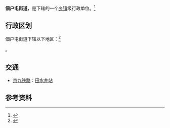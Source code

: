 {{中国乡级行政区|37/17/02/008/000}}

'''佃户屯街道'''，是{{PRC admin/fullname|37/17/02/008/000|3}}下辖的一个[[乡镇|乡镇]]级行政单位。<ref>{{PRC admin/ref sgc|{{PRC admin/parent|37/17/02/008/000}}}}</ref>

== 行政区划 ==

佃户屯街道下辖以下地区：<ref>{{PRC admin/ref sgc|37/17/02/008/000}}</ref>

{{PRC admin/children|37/17/02/008/000}}。

== 交通 ==
* {{rint|cn|rail}}[[京九铁路|京九铁路]]：[[田水井站|田水井站]]

== 参考资料 ==
{{reflist}}

{{PRC admin/navcat|37/17/02/008/000}}